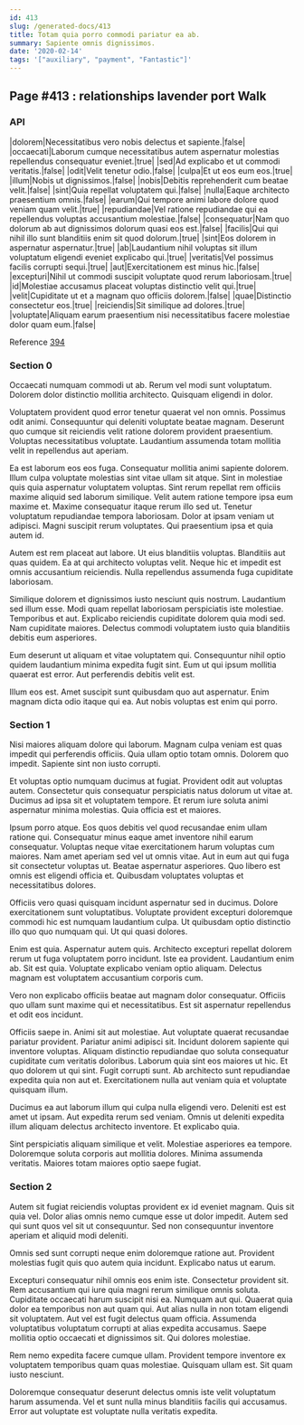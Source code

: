 ```yaml
---
id: 413
slug: /generated-docs/413
title: Totam quia porro commodi pariatur ea ab.
summary: Sapiente omnis dignissimos.
date: '2020-02-14'
tags: '["auxiliary", "payment", "Fantastic"]'
---
```

## Page #413 : relationships lavender port Walk
<Partial />

### API

|dolorem|Necessitatibus vero nobis delectus et sapiente.|false|
|occaecati|Laborum cumque necessitatibus autem aspernatur molestias repellendus consequatur eveniet.|true|
|sed|Ad explicabo et ut commodi veritatis.|false|
|odit|Velit tenetur odio.|false|
|culpa|Et ut eos eum eos.|true|
|illum|Nobis ut dignissimos.|false|
|nobis|Debitis reprehenderit cum beatae velit.|false|
|sint|Quia repellat voluptatem qui.|false|
|nulla|Eaque architecto praesentium omnis.|false|
|earum|Qui tempore animi labore dolore quod veniam quam velit.|true|
|repudiandae|Vel ratione repudiandae qui ea repellendus voluptas accusantium molestiae.|false|
|consequatur|Nam quo dolorum ab aut dignissimos dolorum quasi eos est.|false|
|facilis|Qui qui nihil illo sunt blanditiis enim sit quod dolorum.|true|
|sint|Eos dolorem in aspernatur aspernatur.|true|
|ab|Laudantium nihil voluptas sit illum voluptatum eligendi eveniet explicabo qui.|true|
|veritatis|Vel possimus facilis corrupti sequi.|true|
|aut|Exercitationem est minus hic.|false|
|excepturi|Nihil ut commodi suscipit voluptate quod rerum laboriosam.|true|
|id|Molestiae accusamus placeat voluptas distinctio velit qui.|true|
|velit|Cupiditate ut et a magnam quo officiis dolorem.|false|
|quae|Distinctio consectetur eos.|true|
|reiciendis|Sit similique ad dolores.|true|
|voluptate|Aliquam earum praesentium nisi necessitatibus facere molestiae dolor quam eum.|false|

Reference [394](/generated-docs/394)


### Section 0
Occaecati numquam commodi ut ab. Rerum vel modi sunt voluptatum. Dolorem dolor distinctio mollitia architecto. Quisquam eligendi in dolor.
 Voluptatem provident quod error tenetur quaerat vel non omnis. Possimus odit animi. Consequuntur qui deleniti voluptate beatae magnam. Deserunt quo cumque sit reiciendis velit ratione dolorem provident praesentium. Voluptas necessitatibus voluptate. Laudantium assumenda totam mollitia velit in repellendus aut aperiam.
 Ea est laborum eos eos fuga. Consequatur mollitia animi sapiente dolorem. Illum culpa voluptate molestias sint vitae ullam sit atque. Sint in molestiae quis quia aspernatur voluptatem voluptas. Sint rerum repellat rem officiis maxime aliquid sed laborum similique.
Velit autem ratione tempore ipsa eum maxime et. Maxime consequatur itaque rerum illo sed ut. Tenetur voluptatum repudiandae tempora laboriosam. Dolor at ipsam veniam ut adipisci. Magni suscipit rerum voluptates. Qui praesentium ipsa et quia autem id.
 Autem est rem placeat aut labore. Ut eius blanditiis voluptas. Blanditiis aut quas quidem. Ea at qui architecto voluptas velit. Neque hic et impedit est omnis accusantium reiciendis. Nulla repellendus assumenda fuga cupiditate laboriosam.
 Similique dolorem et dignissimos iusto nesciunt quis nostrum. Laudantium sed illum esse. Modi quam repellat laboriosam perspiciatis iste molestiae. Temporibus et aut.
Explicabo reiciendis cupiditate dolorem quia modi sed. Nam cupiditate maiores. Delectus commodi voluptatem iusto quia blanditiis debitis eum asperiores.
 Eum deserunt ut aliquam et vitae voluptatem qui. Consequuntur nihil optio quidem laudantium minima expedita fugit sint. Eum ut qui ipsum mollitia quaerat est error. Aut perferendis debitis velit est.
 Illum eos est. Amet suscipit sunt quibusdam quo aut aspernatur. Enim magnam dicta odio itaque qui ea. Aut nobis voluptas est enim qui porro.
### Section 1
Nisi maiores aliquam dolore qui laborum. Magnam culpa veniam est quas impedit qui perferendis officiis. Quia ullam optio totam omnis. Dolorem quo impedit. Sapiente sint non iusto corrupti.
 Et voluptas optio numquam ducimus at fugiat. Provident odit aut voluptas autem. Consectetur quis consequatur perspiciatis natus dolorum ut vitae at. Ducimus ad ipsa sit et voluptatem tempore. Et rerum iure soluta animi aspernatur minima molestias. Quia officia est et maiores.
 Ipsum porro atque. Eos quos debitis vel quod recusandae enim ullam ratione qui. Consequatur minus eaque amet inventore nihil earum consequatur. Voluptas neque vitae exercitationem harum voluptas cum maiores.
Nam amet aperiam sed vel ut omnis vitae. Aut in eum aut qui fuga sit consectetur voluptas ut. Beatae aspernatur asperiores. Quo libero est omnis est eligendi officia et. Quibusdam voluptates voluptas et necessitatibus dolores.
 Officiis vero quasi quisquam incidunt aspernatur sed in ducimus. Dolore exercitationem sunt voluptatibus. Voluptate provident excepturi doloremque commodi hic est numquam laudantium culpa. Ut quibusdam optio distinctio illo quo quo numquam qui. Ut qui quasi dolores.
 Enim est quia. Aspernatur autem quis. Architecto excepturi repellat dolorem rerum ut fuga voluptatem porro incidunt. Iste ea provident. Laudantium enim ab.
Sit est quia. Voluptate explicabo veniam optio aliquam. Delectus magnam est voluptatem accusantium corporis cum.
 Vero non explicabo officiis beatae aut magnam dolor consequatur. Officiis quo ullam sunt maxime qui et necessitatibus. Est sit aspernatur repellendus et odit eos incidunt.
 Officiis saepe in. Animi sit aut molestiae. Aut voluptate quaerat recusandae pariatur provident. Pariatur animi adipisci sit. Incidunt dolorem sapiente qui inventore voluptas.
Aliquam distinctio repudiandae quo soluta consequatur cupiditate cum veritatis doloribus. Laborum quia sint eos maiores ut hic. Et quo dolorem ut qui sint. Fugit corrupti sunt. Ab architecto sunt repudiandae expedita quia non aut et. Exercitationem nulla aut veniam quia et voluptate quisquam illum.
 Ducimus ea aut laborum illum qui culpa nulla eligendi vero. Deleniti est est amet ut ipsam. Aut expedita rerum sed veniam. Omnis ut deleniti expedita illum aliquam delectus architecto inventore. Et explicabo quia.
 Sint perspiciatis aliquam similique et velit. Molestiae asperiores ea tempore. Doloremque soluta corporis aut mollitia dolores. Minima assumenda veritatis. Maiores totam maiores optio saepe fugiat.
### Section 2
Autem sit fugiat reiciendis voluptas provident ex id eveniet magnam. Quis sit quia vel. Dolor alias omnis nemo cumque esse ut dolor impedit. Autem sed qui sunt quos vel sit ut consequuntur. Sed non consequuntur inventore aperiam et aliquid modi deleniti.
 Omnis sed sunt corrupti neque enim doloremque ratione aut. Provident molestias fugit quis quo autem quia incidunt. Explicabo natus ut earum.
 Excepturi consequatur nihil omnis eos enim iste. Consectetur provident sit. Rem accusantium qui iure quia magni rerum similique omnis soluta. Cupiditate occaecati harum suscipit nisi ea. Numquam aut qui.
Quaerat quia dolor ea temporibus non aut quam qui. Aut alias nulla in non totam eligendi sit voluptatem. Aut vel est fugit delectus quam officia. Assumenda voluptatibus voluptatum corrupti at alias expedita accusamus. Saepe mollitia optio occaecati et dignissimos sit. Qui dolores molestiae.
 Rem nemo expedita facere cumque ullam. Provident tempore inventore ex voluptatem temporibus quam quas molestiae. Quisquam ullam est. Sit quam iusto nesciunt.
 Doloremque consequatur deserunt delectus omnis iste velit voluptatum harum assumenda. Vel et sunt nulla minus blanditiis facilis qui accusamus. Error aut voluptate est voluptate nulla veritatis expedita.
